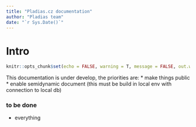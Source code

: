 ```yaml
--- 
title: "Pladias.cz documentation"
author: "Pladias team"
date: "`r Sys.Date()`"
---
```

# Intro

```r
knitr::opts_chunk$set(echo = FALSE, warning = T, message = FALSE, out.width="90%", fig.height = 8, fig.width = 16)

```

This documentation is under develop, the priorities are:
* make things public
* enable semidynamic document (this must be build in local env with connection to local db)

### to be done
* everything

[comment]: <> (https://stackoverflow.com/questions/50293383/bookdown-where-to-load-packages)
